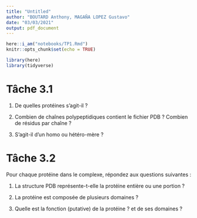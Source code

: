 ```yaml
---
title: "Untitled"
author: "BOUTARD Anthony, MAGAÑA LOPEZ Gustavo"
date: "03/03/2021"
output: pdf_document
---
```


```r
here::i_am("notebooks/TP1.Rmd")
knitr::opts_chunk$set(echo = TRUE)
```

```r
library(here)
library(tidyverse)
```


# Tâche 3.1
1. De quelles protéines s'agit-il ?

2. Combien de chaînes polypeptidiques contient le fichier PDB ? Combien de résidus par chaîne ?

3. S'agit-il d'un homo ou hétéro-mère ?

# Tâche 3.2
Pour chaque protéine dans le complexe, répondez aux questions suivantes :

1. La structure PDB représente-t-elle la protéine entière ou une portion ?

2. La protéine est composée de plusieurs domaines ?

3. Quelle est la fonction (putative) de la protéine ? et de ses domaines ?
